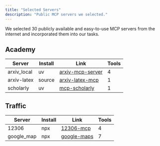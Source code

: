 ```yaml
---
title: "Selected Servers"
description: "Public MCP servers we selected."
---
```


We selected 30 publicly available and easy-to-use MCP servers from the internet and incorporated them into our tasks.

## Academy

<div align="center">

<table class="server-table">
  <thead>
    <tr>
      <th>Server</th>
      <th>Install</th>
      <th>Link</th>
      <th>Tools</th>
    </tr>
  </thead>
  <tbody>
    <tr>
      <td class="server-name">arxiv_local</td>
      <td class="server-description">uv</td>
      <td class="server-description"><a href="https://modelscope.cn/mcp/servers/@blazickjp/arxiv-mcp-server" target="_blank">arxiv-mcp-server</a></td>
      <td><span class="tool-count">4</span></td>
    </tr>
    <tr>
      <td class="server-name">arxiv-latex</td>
      <td class="server-description">source</td>
      <td class="server-description"><a href="https://github.com/takashiishida/arxiv-latex-mcp" target="_blank">arxiv-latex-mcp</a></td>
      <td><span class="tool-count">1</span></td>
    </tr>
    <tr>
      <td class="server-name">scholarly</td>
      <td class="server-description">uv</td>
      <td class="server-description"><a href="https://github.com/lockon-n/mcp-scholarly" target="_blank">mcp-scholarly</a></td>
      <td><span class="tool-count">1</span></td>
    </tr>
  </tbody>
</table>

</div>

## Traffic

<div align="center">

<table class="server-table">
  <thead>
    <tr>
      <th>Server</th>
      <th>Install</th>
      <th>Link</th>
      <th>Tools</th>
    </tr>
  </thead>
  <tbody>
    <tr>
      <td class="server-name">12306</td>
      <td class="server-description">npx</td>
      <td class="server-description"><a href="https://github.com/Joooook/12306-mcp" target="_blank">12306-mcp</a></td>
      <td><span class="tool-count">4</span></td>
    </tr>
    <tr>
      <td class="server-name">google_map</td>
      <td class="server-description">npx</td>
      <td class="server-description"><a href="https://www.modelscope.cn/mcp/servers/@modelcontextprotocol/google-maps" target="_blank">google-maps</a></td>
      <td><span class="tool-count">7</span></td>
    </tr>
  </tbody>
</table>

</div>
